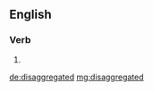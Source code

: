 ==English==

===Verb===
{{head|en|verb form}}

# {{en-past of|disaggregate}}

[[de:disaggregated]]
[[mg:disaggregated]]
